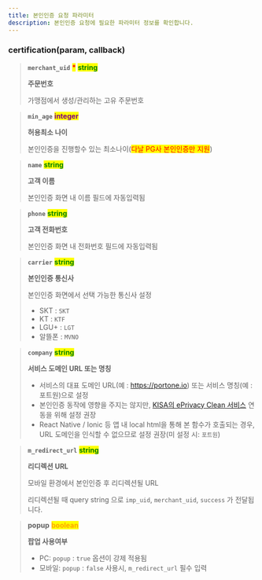 ```yaml
---
title: 본인인증 요청 파라미터
description: 본인인증 요청에 필요한 파라미터 정보를 확인합니다.
---
```





### certification(param, callback) <a href="#certification" id="certification"></a>

> **`merchant_uid`** <mark style="color:red;">**\***</mark> <mark style="color:green;">**string**</mark>
>
> **주문번호**
>
> 가맹점에서 생성/관리하는 고유 주문번호

> **`min_age`** <mark style="color:purple;">**integer**</mark>
>
> **허용최소 나이**
>
> 본인인증을 진행할수 있는 최소나이(<mark style="color:red;">다날 PG사 본인인증만 지원</mark>)

> **`name`** <mark style="color:green;">**string**</mark>
>
> **고객 이름**
>
> 본인인증 화면 내 이름 필드에 자동입력됨

> **`phone`** <mark style="color:green;">**string**</mark>
>
> **고객 전화번호**
>
> 본인인증 화면 내 전화번호 필드에 자동입력됨

> **`carrier`** <mark style="color:green;">**string**</mark>
>
> **본인인증 통신사**
>
> 본인인증 화면에서 선택 가능한 통신사 설정
>
> * SKT : `SKT`
> * KT : `KTF`
> * LGU+ : `LGT`
> * 알뜰폰 : `MVNO`

> **`company`** <mark style="color:green;">**string**</mark>
>
> **서비스 도메인 URL 또는 명칭**
>
> * 서비스의 대표 도메인 URL(예 : https://portone.io) 또는 서비스 명칭(예 : 포트원)으로 설정
> * 본인인증 동작에 영향을 주지는 않지만, [KISA의 ePrivacy Clean 서비스](https://www.eprivacy.go.kr/) 연동을 위해 설정 권장
> * React Native / Ionic 등 앱 내 local html을 통해 본 함수가 호출되는 경우, URL 도메인을 인식할 수 없으므로 설정 권장(미 설정 시: `포트원`)

> **`m_redirect_url`** <mark style="color:green;">**string**</mark>
>
> **리디렉션 URL**
>
> 모바일 환경에서 본인인증 후 리디렉션될 URL
>
> 리디렉션될 때 query string 으로 `imp_uid`, `merchant_uid`, `success` 가 전달됩니다.

> **popup** <mark style="color:orange;">**boolean**</mark>
>
> **팝업 사용여부**
>
> * PC: `popup` : `true` 옵션이 강제 적용됨
> * 모바일: `popup` : `false` 사용시, `m_redirect_url` 필수 입력

